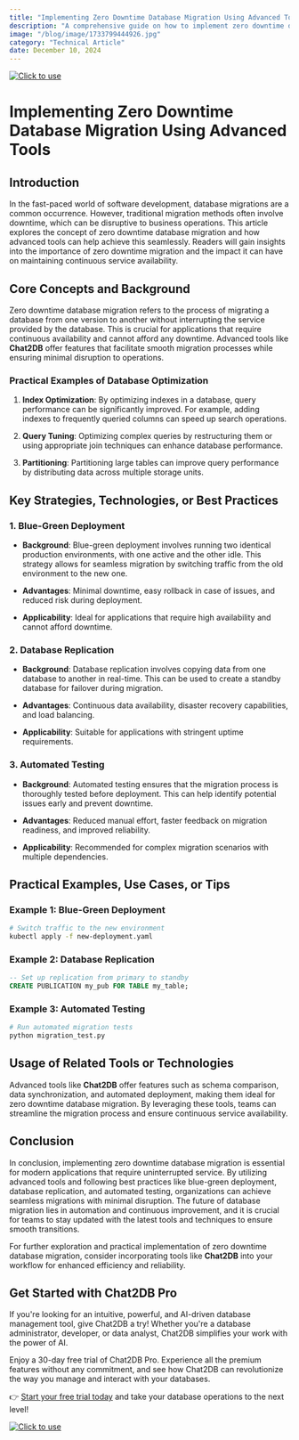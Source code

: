 ```yaml
---
title: "Implementing Zero Downtime Database Migration Using Advanced Tools"
description: "A comprehensive guide on how to implement zero downtime database migration using advanced tools, with a focus on practical examples and best practices."
image: "/blog/image/1733799444926.jpg"
category: "Technical Article"
date: December 10, 2024
---
```

[![Click to use](/image/blog/bg/chat2db1.png)](https://app.chat2db.ai/)
# Implementing Zero Downtime Database Migration Using Advanced Tools


<Authors date="December 10, 2024">
  <Author name="Rowan Hill" link="https://chat2db.ai" />
</Authors>

## Introduction

In the fast-paced world of software development, database migrations are a common occurrence. However, traditional migration methods often involve downtime, which can be disruptive to business operations. This article explores the concept of zero downtime database migration and how advanced tools can help achieve this seamlessly. Readers will gain insights into the importance of zero downtime migration and the impact it can have on maintaining continuous service availability.

## Core Concepts and Background

Zero downtime database migration refers to the process of migrating a database from one version to another without interrupting the service provided by the database. This is crucial for applications that require continuous availability and cannot afford any downtime. Advanced tools like **Chat2DB** offer features that facilitate smooth migration processes while ensuring minimal disruption to operations.

### Practical Examples of Database Optimization

1. **Index Optimization**: By optimizing indexes in a database, query performance can be significantly improved. For example, adding indexes to frequently queried columns can speed up search operations.

2. **Query Tuning**: Optimizing complex queries by restructuring them or using appropriate join techniques can enhance database performance.

3. **Partitioning**: Partitioning large tables can improve query performance by distributing data across multiple storage units.

## Key Strategies, Technologies, or Best Practices

### 1. Blue-Green Deployment

- **Background**: Blue-green deployment involves running two identical production environments, with one active and the other idle. This strategy allows for seamless migration by switching traffic from the old environment to the new one.

- **Advantages**: Minimal downtime, easy rollback in case of issues, and reduced risk during deployment.

- **Applicability**: Ideal for applications that require high availability and cannot afford downtime.

### 2. Database Replication

- **Background**: Database replication involves copying data from one database to another in real-time. This can be used to create a standby database for failover during migration.

- **Advantages**: Continuous data availability, disaster recovery capabilities, and load balancing.

- **Applicability**: Suitable for applications with stringent uptime requirements.

### 3. Automated Testing

- **Background**: Automated testing ensures that the migration process is thoroughly tested before deployment. This can help identify potential issues early and prevent downtime.

- **Advantages**: Reduced manual effort, faster feedback on migration readiness, and improved reliability.

- **Applicability**: Recommended for complex migration scenarios with multiple dependencies.

## Practical Examples, Use Cases, or Tips

### Example 1: Blue-Green Deployment

```bash
# Switch traffic to the new environment
kubectl apply -f new-deployment.yaml
```

### Example 2: Database Replication

```sql
-- Set up replication from primary to standby
CREATE PUBLICATION my_pub FOR TABLE my_table;
```

### Example 3: Automated Testing

```python
# Run automated migration tests
python migration_test.py
```

## Usage of Related Tools or Technologies

Advanced tools like **Chat2DB** offer features such as schema comparison, data synchronization, and automated deployment, making them ideal for zero downtime database migration. By leveraging these tools, teams can streamline the migration process and ensure continuous service availability.

## Conclusion

In conclusion, implementing zero downtime database migration is essential for modern applications that require uninterrupted service. By utilizing advanced tools and following best practices like blue-green deployment, database replication, and automated testing, organizations can achieve seamless migrations with minimal disruption. The future of database migration lies in automation and continuous improvement, and it is crucial for teams to stay updated with the latest tools and techniques to ensure smooth transitions.

For further exploration and practical implementation of zero downtime database migration, consider incorporating tools like **Chat2DB** into your workflow for enhanced efficiency and reliability.

## Get Started with Chat2DB Pro

If you're looking for an intuitive, powerful, and AI-driven database management tool, give Chat2DB a try! Whether you're a database administrator, developer, or data analyst, Chat2DB simplifies your work with the power of AI.

Enjoy a 30-day free trial of Chat2DB Pro. Experience all the premium features without any commitment, and see how Chat2DB can revolutionize the way you manage and interact with your databases.

👉 [Start your free trial today](https://app.chat2db.ai/) and take your database operations to the next level!

[![Click to use](/image/blog/bg/chat2db.jpg)](https://app.chat2db.ai/)